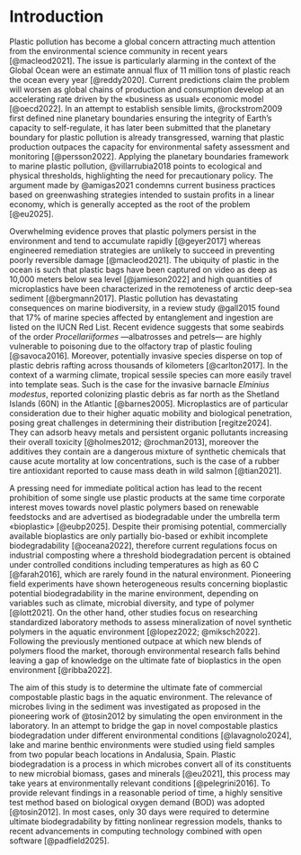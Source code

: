 # Introduction

Plastic pollution has become a global concern attracting much attention from the environmental science community in recent years [@macleod2021]. The issue is particularly alarming in the context of the Global Ocean were an estimate annual flux of 11 million tons of plastic reach the ocean every year [@reddy2020]. Current predictions claim the problem will worsen as global chains of production and consumption develop at an accelerating rate driven by the «business as usual» economic model [@oecd2022]. In an attempt to establish sensible limits, @rockstrom2009 first defined nine planetary boundaries ensuring the integrity of Earth's capacity to self-regulate, it has later been submitted that the planetary boundary for plastic pollution is already transgressed, warning that plastic production outpaces the capacity for environmental safety assessment and monitoring [@persson2022]. Applying the planetary boundaries framework to marine plastic pollution, @villarrubia2018 points to ecological and physical thresholds, highlighting the need for precautionary policy. The argument made by @amigas2021 condemns current business practices based on greenwashing strategies intended to sustain profits in a linear economy, which is generally accepted as the root of the problem [@eu2025].

Overwhelming evidence proves that plastic polymers persist in the environment and tend to accumulate rapidly [@geyer2017] whereas engineered remediation strategies are unlikely to succeed in preventing poorly reversible damage [@macleod2021]. The ubiquity of plastic in the ocean is such that plastic bags have been captured on video as deep as 10,000 meters below sea level [@jamieson2022] and high quantities of microplastics have been characterized in the remoteness of arctic deep-sea sediment [@bergmann2017]. Plastic pollution has devastating consequences on marine biodiversity, in a review study @gall2015 found that 17% of marine species affected by entanglement and ingestion are listed on the IUCN Red List. Recent evidence suggests that some seabirds of the order *Procellariiformes* ---albatrosses and petrels--- are highly vulnerable to poisoning due to the olfactory trap of plastic fouling [@savoca2016]. Moreover, potentially invasive species disperse on top of plastic debris rafting across thousands of kilometers [@carlton2017]. In the context of a warming climate, tropical sessile species can more easily travel into template seas. Such is the case for the invasive barnacle *Elminius modestus*, reported colonizing plastic debris as far north as the Shetland Islands (60\textdegree N) in the Atlantic [@barnes2005]. Microplastics are of particular consideration due to their higher aquatic mobility and biological penetration, posing great challenges in determining their distribution [regitze2024]. They can adsorb heavy metals and persistent organic pollutants increasing their overall toxicity [@holmes2012; @rochman2013], moreover the additives they contain are a dangerous mixture of synthetic chemicals that cause acute mortality at low concentrations, such is the case of a rubber tire antioxidant reported to cause mass death in wild salmon [@tian2021].

A pressing need for immediate political action has lead to the recent prohibition of some single use plastic products at the same time corporate interest moves towards novel plastic polymers based on renewable feedstocks and are advertised as biodegradable under the umbrella term «bioplastic» [@eubp2025]. Despite their promising potential, commercially available bioplastics are only partially bio-based or exhibit incomplete biodegradability [@oceana2022], therefore current regulations focus on industrial composting where a threshold biodegradation percent is obtained under controlled conditions including temperatures as high as 60 \textdegree C [@farah2016], which are rarely found in the natural environment. Pioneering field experiments have shown heterogeneous results concerning bioplastic potential biodegradability in the marine environment, depending on variables such as climate, microbial diversity, and type of polymer [@lott2021]. On the other hand, other studies focus on researching standardized laboratory methods to assess mineralization of novel synthetic polymers in the aquatic environment [@lopez2022; @miksch2022]. Following the previously mentioned outpace at which new blends of polymers flood the market, thorough environmental research falls behind leaving a gap of knowledge on the ultimate fate of bioplastics in the open environment [@ribba2022].

The aim of this study is to determine the ultimate fate of commercial compostable plastic bags in the aquatic environment. The relevance of microbes living in the sediment was investigated as proposed in the pioneering work of @tosin2012 by simulating the open environment in the laboratory. In an attempt to bridge the gap in novel compostable plastics biodegradation under different environmental conditions [@lavagnolo2024], lake and marine benthic environments were studied using field samples from two popular beach locations in Andalusia, Spain. Plastic biodegradation is a process in which microbes convert all of its constituents to new microbial biomass, gases and minerals [@eu2021], this process may take years at environmentally relevant conditions [@pelegrini2016]. To provide relevant findings in a reasonable period of time, a highly sensitive test method based on biological oxygen demand (BOD) was adopted [@tosin2012]. In most cases, only 30 days were required to determine ultimate biodegradability by fitting nonlinear regression models, thanks to recent advancements in computing technology combined with open software [@padfield2025].

<!-- ## Plastic pollution at a planetary scale -->

<!-- To understand the threat plastic pollution poses to the ocean, we first need to approach the current environmental crisis from a planetary scale. In order to assess the risk, we need to consider the remarkably stable planetary conditions fo the Holocene epoch which compromised the past 10,000 years. It was during that time when human communities developed agriculture, civilization and eventual industrialization, made possible by the integrity of self-regulating Earth's system. Planetary stability is currently threatened by our global civilization based on capitalistic economic growth. This societal model has grown enough to disrupt biogeochemical processes at a global scale. -->

<!-- When @rockstrom2009 proposed a safe operating space for humanity, they argued that disruptions induced by biodiversity loss, climate change, nutrient cycle overloading and chemical pollution, might reach beyond a certain threshold. This boundary trespassing would irreversibly shift the environmental conditions of the Holocene into a less habitable state. @richardson2023 recently evidenced that six out of nine of these planetary boundaries are already transgressed, including the boundary for plastic waste. We cannot speak of a safe operating space for novel entities like plastic, @persson2022 submitted that plastics are the of highest concern since production and wasting outpace the capacity for environmental assessment and monitoring. -->

<!-- Plastic persist in the environment and consequently accumulate everywhere we look. @turner2020 studied Lego blocks washed up on the beach and estimated their residence time in the sea between hundreds to thousands of years. Abrasion, photo-oxidation and fouling can physically degrade plastic items into microscopic particles with increased biological penetrability and toxicity. @macleod2021 argued that engineered remediation strategies are unlikely to succeed in preventing irreversible damage, they stated that it remains a scientific challenge to quantify the damage of plastic due to the far reaching consequences of interactions with carbon and nutrient cycles, habitat disruption, ecotoxicity and social degradation. -->

<!-- ![The current status of the nine Planetary Boundaries according to @richardson2023. Image by Potsdam Institute for Climate Impact Research](_images/planetary-boundaries.png) -->

<!-- ## Distribution and flux of plastic into the ocean -->

<!-- Despite recycling and waste collection efforts, the flux of plastics into rivers and seas is a worsening problem. The Organization for Economic Cooperation and Development issued a global report estimating that, only in 2019, 6 million tons (Mt) of mismanaged and littered plastic waste reached the aquatic environment [@oecd2022], contributing to the growing stock of 139 Mt of plastic in rivers and the ocean. Projections indicate that this trend will continue to increase as plastic waste generation accelerates worldwide, primarily driven by economic growth, considering that most plastic waste consists of packaging and other products with an intended lifespan of less than a year, exhibiting poor environmental logic. -->

<!-- Macroplastics are the most evidently pervasive of plastic debris in the ocean, they can be seen floating on the ocean surface and sinking to the sea floor. Photographic evidence shows plastic bags reaching as deep as the bottom of the Philippine Trench at 10,000 m below sea level [@jamieson2022]. In addition to littering of end-life plastic products, accidental spills of plastic at sea occur frequently, highlighting the case of the Toconao vessel, which lost 25 tones of pellets into the Atlantic reaching 1,498 km of coastline in Galicia, in December 2023 [@vidalabad2024]. Studies on macroplastic transport in the ocean provide evidence on their final accumulation zones, The density of the polymer and the surface area of macroplastics, combined with local environmental factors determine ultimate plastic accumulation zones, with less than 1% remaining buoyant on the surface [@schwarz2019]. As macroplastics in the photic layer of the ocean develop fouling and fragment due to polymer photo-oxidation, they become denser and tend to sink in deeper waters, eventually reaching the pelagic sediments. -->

<!-- Microplastics and nanoplastics are of particular consideration due to their higher aquatic mobility and posing great challenges in determining their distribution. Allochthonous sources of microplastics include fibers from synthetic textiles and fragments found in high concentrations in wastewater treatment plant discharge [@bayo2023], they can also reach the ocean through the atmosphere by aerosol deposition, as airborne particles originating from traffic-related sources, such as the abrasion of tires, brakes, and plastic-containing road materials [@sommer2018]. The authigenic microplastics in the ocean originate in the physical degradation by wave action and oxidative photo-degradation of macroplastics [@turner2020]. Their ubiquity has reached the point where high quantities of microplastics have been characterized in the remote Arctic deep-sea sediments [@bergmann2017]. Recent evidence shows that microplastics not only reach the sea floor through vertical sinking but also travel horizontally across the abyssal plain carried along by deep thermohaline circulation, field measurements show high environmental concentrations of microplastics near biodiversity hot-spots in the pelagic domain [@kane2020]. -->
